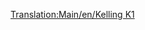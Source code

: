 [[Translation:Main/en/Kelling K1]]
{{Template:Avion/Fr
|Nom=Kelling K1
|Image=[[File:en/KellingK1.png|Kelling K1]]
|Coût=34 863 (69 726)
|Vitesse=947 km/h (592 MPH)
|Entretien=4 781 (9 562)
|Conception=2022
|Vie=22
|Capacité=65 passagers & 18 sacs de courrier
|Description=Avion futuriste fictif. Kelling est une société inconnue, ne fabriquant qu'un diesel sous les tropiques.
|Réalité=Fictif
}}